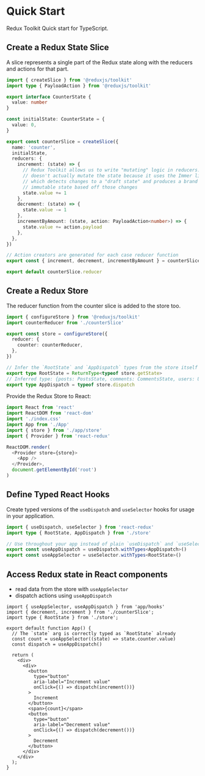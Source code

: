 # Quick Start

Redux Toolkit Quick start for TypeScript.

## Create a Redux State Slice

A slice represents a single part of the Redux state along with the reducers and actions for that part.

```ts filename="counterSlice.ts"
import { createSlice } from '@reduxjs/toolkit'
import type { PayloadAction } from '@reduxjs/toolkit'

export interface CounterState {
  value: number
}

const initialState: CounterState = {
  value: 0,
}

export const counterSlice = createSlice({
  name: 'counter',
  initialState,
  reducers: {
    increment: (state) => {
      // Redux Toolkit allows us to write "mutating" logic in reducers. It
      // doesn't actually mutate the state because it uses the Immer library,
      // which detects changes to a "draft state" and produces a brand new
      // immutable state based off those changes
      state.value += 1
    },
    decrement: (state) => {
      state.value -= 1
    },
    incrementByAmount: (state, action: PayloadAction<number>) => {
      state.value += action.payload
    },
  },
})

// Action creators are generated for each case reducer function
export const { increment, decrement, incrementByAmount } = counterSlice.actions

export default counterSlice.reducer
```


## Create a Redux Store

The reducer function from the counter slice is added to the store too.

```ts filename="store.ts"
import { configureStore } from '@reduxjs/toolkit'
import counterReducer from './counterSlice'

export const store = configureStore({
  reducer: {
    counter: counterReducer,
  },
})

// Infer the `RootState` and `AppDispatch` types from the store itself
export type RootState = ReturnType<typeof store.getState>
// Inferred type: {posts: PostsState, comments: CommentsState, users: UsersState}
export type AppDispatch = typeof store.dispatch
```

Provide the Redux Store to React:
```ts filename="index.tsx"
import React from 'react'
import ReactDOM from 'react-dom'
import './index.css'
import App from './App'
import { store } from './app/store'
import { Provider } from 'react-redux'

ReactDOM.render(
  <Provider store={store}>
    <App />
  </Provider>,
  document.getElementById('root')
)
```


## Define Typed React Hooks

Create typed versions of the `useDispatch` and `useSelector` hooks for usage in your application.

```ts filename="hooks.ts"
import { useDispatch, useSelector } from 'react-redux'
import type { RootState, AppDispatch } from './store'

// Use throughout your app instead of plain `useDispatch` and `useSelector`
export const useAppDispatch = useDispatch.withTypes<AppDispatch>()
export const useAppSelector = useSelector.withTypes<RootState>()
```


## Access Redux state in React components

- read data from the store with `useAppSelector`
- dispatch actions using `useAppDispatch`

```tsx filename="App.tsx"
import { useAppSelector, useAppDispatch } from 'app/hooks'
import { decrement, increment } from './counterSlice';
import type { RootState } from './store';

export default function App() {
  // The `state` arg is correctly typed as `RootState` already
  const count = useAppSelector((state) => state.counter.value)
  const dispatch = useAppDispatch()

  return (
    <div>
      <div>
        <button
          type="button"
          aria-label="Increment value"
          onClick={() => dispatch(increment())}
        >
          Increment
        </button>
        <span>{count}</span>
        <button
          type="button"
          aria-label="Decrement value"
          onClick={() => dispatch(decrement())}
        >
          Decrement
        </button>
      </div>
    </div>
  );
}
```
